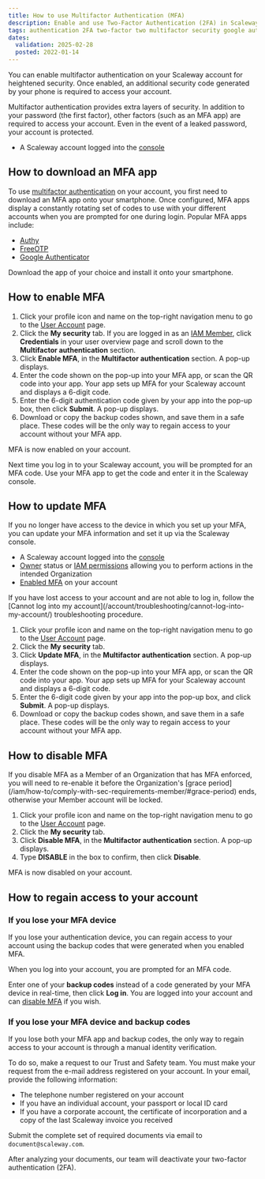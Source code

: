 ```yaml
---
title: How to use Multifactor Authentication (MFA)
description: Enable and use Two-Factor Authentication (2FA) in Scaleway.
tags: authentication 2FA two-factor two multifactor security google authenticator authenticator
dates:
  validation: 2025-02-28
  posted: 2022-01-14
---
```



You can enable multifactor authentication on your Scaleway account for heightened security. Once enabled, an additional security code generated by your phone is required to access your account.

Multifactor authentication provides extra layers of security. In addition to your password (the first factor), other factors (such as an MFA app) are required to access your account. Even in the event of a leaked password, your account is protected.

<Requirements />

- A Scaleway account logged into the [console](https://console.scaleway.com)

## How to download an MFA app

To use [multifactor authentication](/account/concepts/#multifactor-authentication-mfa) on your account, you first need to download an MFA app onto your smartphone. Once configured, MFA apps display a constantly rotating set of codes to use with your different accounts when you are prompted for one during login. Popular MFA apps include:
- [Authy](https://authy.com/download/)
- [FreeOTP](https://freeotp.github.io/)
- [Google Authenticator](https://play.google.com/store/apps/details?id=com.google.android.apps.authenticator2&hl=en&gl=US)

Download the app of your choice and install it onto your smartphone.

## How to enable MFA

1. Click your profile icon and name on the top-right navigation menu to go to the [User Account](https://console.scaleway.com/account/security) page.
2. Click the **My security** tab.
    <Message type="important">
      If you are logged in as an [IAM Member](/iam/concepts/#member), click **Credentials** in your user overview page and scroll down to the **Multifactor authentication** section.
    </Message>
3. Click **Enable MFA**, in the **Multifactor authentication** section. A pop-up displays.
4. Enter the code shown on the pop-up into your MFA app, or scan the QR code into your app.
  Your app sets up MFA for your Scaleway account and displays a 6-digit code.
5. Enter the 6-digit authentication code given by your app into the pop-up box, then click **Submit**. A pop-up displays.
6. Download or copy the backup codes shown, and save them in a safe place. These codes will be the only way to regain access to your account without your MFA app.

MFA is now enabled on your account.

Next time you log in to your Scaleway account, you will be prompted for an MFA code. Use your MFA app to get the code and enter it in the Scaleway console.

## How to update MFA

If you no longer have access to the device in which you set up your MFA, you can update your MFA information and set it up via the Scaleway console.

<Requirements />

- A Scaleway account logged into the [console](https://console.scaleway.com)
- [Owner](/iam/concepts/#owner) status or [IAM permissions](/iam/concepts/#permission) allowing you to perform actions in the intended Organization
- [Enabled MFA](#how-to-enable-mfa) on your account

<Message type="important">
  If you have lost access to your account and are not able to log in, follow the [Cannot log into my account](/account/troubleshooting/cannot-log-into-my-account/) troubleshooting procedure.
</Message>

1. Click your profile icon and name on the top-right navigation menu to go to the [User Account](https://console.scaleway.com/account/security) page.
2. Click the **My security** tab.
3. Click **Update MFA**, in the **Multifactor authentication** section. A pop-up displays.
4. Enter the code shown on the pop-up into your MFA app, or scan the QR code into your app.
  Your app sets up MFA for your Scaleway account and displays a 6-digit code.
5. Enter the 6-digit code given by your app into the pop-up box, and click **Submit**. A pop-up displays.
6. Download or copy the backup codes shown, and save them in a safe place. These codes will be the only way to regain access to your account without your MFA app.

## How to disable MFA

<Message type="important">
  If you disable MFA as a Member of an Organization that has MFA enforced, you will need to re-enable it before the Organization's [grace period](/iam/how-to/comply-with-sec-requirements-member/#grace-period) ends, otherwise your Member account will be locked.
</Message>

1. Click your profile icon and name on the top-right navigation menu to go to the [User Account](https://console.scaleway.com/account/security) page.
2. Click the **My security** tab.
3. Click **Disable MFA**, in the **Multifactor authentication** section. A pop-up displays.
4. Type **DISABLE** in the box to confirm, then click **Disable**.

MFA is now disabled on your account.

## How to regain access to your account

### If you lose your MFA device

If you lose your authentication device, you can regain access to your account using the backup codes that were generated when you enabled MFA.

When you log into your account, you are prompted for an MFA code.

Enter one of your **backup codes** instead of a code generated by your MFA device in real-time, then click **Log in**. You are logged into your account and can [disable MFA](#how-to-disable-mfa) if you wish.

### If you lose your MFA device and backup codes

If you lose both your MFA app and backup codes, the only way to regain access to your account is through a manual identity verification.

To do so, make a request to our Trust and Safety team. You must make your request from the e-mail address registered on your account. In your email, provide the following information:

- The telephone number registered on your account
- If you have an individual account, your passport or local ID card
- If you have a corporate account, the certificate of incorporation and a copy of the last Scaleway invoice you received

Submit the complete set of required documents via email to `document@scaleway.com`.

After analyzing your documents, our team will deactivate your two-factor authentication (2FA).
